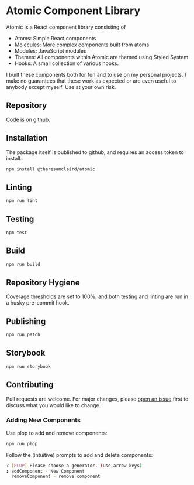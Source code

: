 
<Meta title="Documentation/Introduction" />

# Atomic Component Library

Atomic is a React component library consisting of

- Atoms: Simple React components
- Molecules: More complex components built from atoms
- Modules: JavaScript modules
- Themes: All components within Atomic are themed using Styled System
- Hooks: A small collection of various hooks.

I built these components both for fun and to use on my personal projects. I make no guarantees that these work as expected or are even useful to anybody except myself. Use at your own risk.

## Repository

<a href="https://github.com/theresamclaird/atomic">Code is on github.</a>

## Installation

The package itself is published to github, and requires an access token to install.

```bash
npm install @theresamclaird/atomic
```

## Linting

```bash
npm run lint
```

## Testing

```bash
npm test
```

## Build

```bash
npm run build
```

## Repository Hygiene

Coverage thresholds are set to 100%, and both testing and linting are run in a husky pre-commit hook.

## Publishing

```bash
npm run patch
```

## Storybook

```bash
npm run storybook
```

## Contributing

Pull requests are welcome. For major changes, please <a href="https://github.com/theresamclaird/atomic/issues">open an issue</a> first
to discuss what you would like to change.

### Adding New Components

Use plop to add and remove components:

```bash
npm run plop
```

Follow the (intuitive) prompts to add and delete components:

```bash
? [PLOP] Please choose a generator. (Use arrow keys)
❯ addComponent - New Component
  removeComponent - remove component
```
